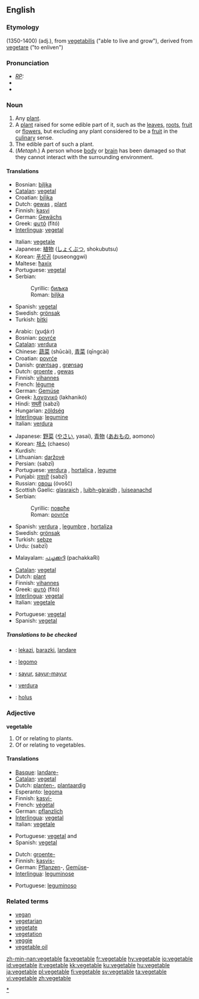 {{wikipedia|vegetable (disambiguation)}}
==English==

===Etymology===
(1350-1400) {{ME.}} (adj.), from {{L.}} [[vegetabilis]] ("able to live and grow"), derived from {{L.}} [[vegetare]] ("to enliven")

===Pronunciation===
*''[[RP]]:'' {{IPA|/ˈvedʒtəbl/}}
*{{SAMPA|/"vEdZ(@)t@b(@)l/}}
*{{audio|en-us-vegetable.ogg|Audio (US)}}

===Noun===
{{wikipedia}}
{{en-noun}}

# Any [[plant]].
# A [[plant]] raised for some edible part of it, such as the [[leaves]], [[roots]], [[fruit]] or [[flower]]s, but excluding any plant considered to be a [[fruit]] in the [[culinary]] sense.
# The edible part of such a plant.
# (''Metaph.'') A person whose [[body]] or [[brain]] has been damaged so that they cannot interact with the surrounding environment.

====Translations====
{{trans-top|any plant}}
*Bosnian: [[biljka#Bosnian|biljka]] {{f}}
*[[Catalan]]: [[vegetal]] {{m}}
*Croatian: [[biljka#Croatian|biljka]] {{f}}
*Dutch: [[gewas]] {{n}}, [[plant#Dutch|plant]] {{mf}}
*Finnish: [[kasvi]]
*German: [[Gewächs]] {{n}}
*Greek: [[φυτό]] (fitó) {{n}}
*[[Interlingua]]: [[vegetal]]
{{trans-mid}}
*Italian: [[vegetale]] {{m}}
*Japanese: [[植物]] ([[しょくぶつ]], shokubutsu)
*Korean: [[푸성귀]] (puseonggwi)
*Maltese: [[ħaxix]]
*Portuguese: [[vegetal]] {{m}}
*Serbian:
*:Cyrillic: [[биљка#Serbian|биљка]] {{f}}
*:Roman: [[biljka#Serbian|biljka]] {{f}}
*Spanish: [[vegetal]] {{m}}
*Swedish: [[grönsak]] {{c}}
*Turkish: [[bitki]]
{{trans-bottom}}

{{trans-top|a plant raised for some edible part of it}}
*Arabic: {{ARchar|[[خضار]]}} (χuɖá:r)
*Bosnian: [[povrće]] {{p}}
*[[Catalan]]: [[verdura]] {{f}}
*Chinese: [[蔬菜]] (shūcài), [[青菜]] (qīngcài)
*Croatian: [[povrće]] {{p}}
*Danish: [[grøntsag]] {{c}}, [[grønsag]] {{c}}
*Dutch: [[groente]] {{f}}, [[gewas]] {{n}}
*Finnish: [[vihannes]]
*French: [[légume]] {{f}}
*German: [[Gemüse]] {{n}}
*Greek: [[λαχανικό]] (lakhanikó) {{n}}
*Hindi: [[सब्ज़ी]] (sabzī)
*Hungarian: [[zöldség]]
*[[Interlingua]]: [[legumine]]
*Italian: [[verdura]] {{f}}
{{trans-mid}}
*Japanese: [[野菜]] ([[やさい]], yasai), [[青物]] ([[あおもの]], aomono)
*Korean: [[채소]] (chaeso)
*Kurdish: {{KUchar|[[سه‌وزه‌]]}}
*Lithuanian: [[daržovė]] {{f}}
*Persian: {{FAchar|[[سبزی]]}} (sabzī)
*Portuguese: [[verdura]] {{f}}, [[hortaliça]] {{f}}, [[legume]] {{m}}
*Punjabi: [[ਸਬਜ਼ੀ]] (sabzī)
*Russian: [[овощ]] (óvošč) {{m}}
*Scottish Gaelic: [[glasraich]] {{f}}, [[luibh-gàraidh]] {{f}}, [[luiseanachd]] {{f}}
*Serbian:
*:Cyrillic: [[поврће#Serbian|поврће]] {{p}}
*:Roman: [[povrće#Serbian|povrće]] {{p}}
*Spanish: [[verdura]] {{f}}, [[legumbre]] {{m}}, [[hortaliza]] {{f}}
*Swedish: [[grönsak]] {{c}}
*Turkish: [[sebze]]
*Urdu: {{URchar|[[سبزی]]}} (sabzī)
{{trans-bottom}}

{{trans-top|some edible part of a plant}}
*Malayalam: [[പച്ചക്കറി]] (pachakkaRi)
{{trans-bottom}}

{{trans-top|a person whose body or brain has been damaged}}
*[[Catalan]]: [[vegetal]] {{m}}
*Dutch: [[plant#Dutch|plant]] {{m}}
*Finnish: [[vihannes]]
*Greek: [[φυτό]] (fitó) {{n}}
*[[Interlingua]]: [[vegetal]]
*Italian: [[vegetale]] {{m}}
{{trans-mid}}
*Portuguese: [[vegetal]] {{m}}
*Spanish: [[vegetal]] {{m}}
{{trans-bottom}}

=====Translations to be checked=====
{{checktrans}}

*{{ttbc|Basque}}: [[lekazi]], [[barazki]], [[landare]]
*{{ttbc|Esperanto}}: [[legomo]]
*{{ttbc|Indonesian}}: [[sayur]], [[sayur-mayur]]
*{{ttbc|Interlingua}}: [[verdura]]
*{{ttbc|Latin}}: [[holus]]

===Adjective===
'''vegetable'''

# Of or relating to plants.
# Of or relating to vegetables.

====Translations====
{{trans-top|of or relating to plants}}
*[[Basque]]: [[landare-]]
*[[Catalan]]: [[vegetal]]
*Dutch: [[planten-]], [[plantaardig]]
*Esperanto: [[legoma]]
*Finnish: [[kasvi-]]
*French: [[végétal]]
*German: [[pflanzlich]]
*[[Interlingua]]: [[vegetal]]
*Italian: [[vegetale]]
{{trans-mid}}
*Portuguese: [[vegetal]] {{m}} and {{f}}
*Spanish: [[vegetal]]
{{trans-bottom}}

{{trans-top|of or relating to vegetables}}
*Dutch: [[groente-]]
*Finnish: [[kasvis-]]
*German: [[Pflanzen]]-, [[Gemüse]]-
*[[Interlingua]]: [[leguminose]]
{{trans-mid}}
*Portuguese: [[leguminoso]] {{m}}
{{trans-bottom}}

===Related terms===
*[[vegan]]
*[[vegetarian]]
*[[vegetate]]
*[[vegetation]]
*[[veggie]]
*[[vegetable oil]]

[[Category:Vegetables|*]]

[[zh-min-nan:vegetable]]
[[fa:vegetable]]
[[fr:vegetable]]
[[hy:vegetable]]
[[io:vegetable]]
[[id:vegetable]]
[[it:vegetable]]
[[kk:vegetable]]
[[ku:vegetable]]
[[hu:vegetable]]
[[ja:vegetable]]
[[pl:vegetable]]
[[fi:vegetable]]
[[sv:vegetable]]
[[ta:vegetable]]
[[vi:vegetable]]
[[zh:vegetable]]